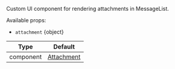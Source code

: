 Custom UI component for rendering attachments in MessageList.

Available props:

- `attachment` {object}

| Type | Default |
| - | - |
| component | [Attachment](/reactnative/ui-components/attachment) |
